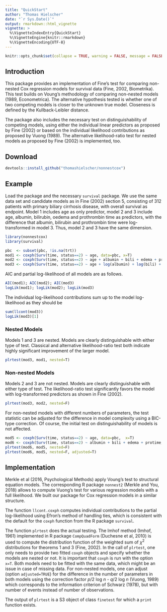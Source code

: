 ```yaml
---
title: "QuickStart"
author: "Thomas Hielscher"
date: "`r Sys.Date()`"
output: rmarkdown::html_vignette
vignette: >
  %\VignetteIndexEntry{QuickStart}
  %\VignetteEngine{knitr::rmarkdown}
  %\VignetteEncoding{UTF-8}
---
```


```r
knitr::opts_chunk$set(collapse = TRUE, warning = FALSE, message = FALSE, echo=TRUE, comment = "#>")
```


## Introduction

This package provides an implementation of Fine's test for comparing non-nested Cox regression models for survival data (Fine, 2002, Biometrika). This test builds on Voung's methodology of comparing non-nested models (1989, Econometrica). The alternative hypothesis tested is whether one of two competing models is closer to the unknown true model. Closeness is defined by the Kullback-Leibler distance.

The package also includes the necessary test on distinguishability of competing models, using either the individual linear predictors as proposed by Fine (2002) or based on the individual likelihood contributions as proposed by Vuong (1989). The alternative likelihood-ratio test for nested models as proposed by Fine (2002) is implemented, too. 

## Download

```r
devtools::install_github("thomashielscher/nonnestcox")
```

## Example

Load the package and the necessary `survival` package. We use the same data set and candidate models as in Fine (2002) section 5,  consisting of 312 patients with primary biliary cirrhosis disease, with overall survival as endpoint.
Model 1  includes age as only predictor, model 2 and 3 include age, albumin, bilirubin, oedema and prothrombin time as predictors, with the difference that albumin, bilirubin and prothrombin time were log-transformed in model 3. Thus, model 2 and 3 have the same dimension.

```r
library(nonnestcox)
library(survival)

pbc  <- subset(pbc, !is.na(trt))
mod1 <- coxph(Surv(time, status==2) ~ age, data=pbc, x=T)
mod2 <- coxph(Surv(time, status==2) ~ age + albumin + bili + edema + protime, data=pbc,  x=T)
mod3 <- coxph(Surv(time, status==2) ~ age + log(albumin) + log(bili) + edema + log(protime), data=pbc, x=T)
```

AIC and partial log-likelihood of all models are as follows.
```r
AIC(mod1); AIC(mod2); AIC(mod3)
logLik(mod1); logLik(mod2); logLik(mod3)
```

The individual log-likelihood contributions sum up to the model log-likelihood as they should be
```r
sum(llcont(mod3))
logLik(mod3)[1]
```

### Nested Models

Models 1 and 3 are nested. Models are clearly distinguishable with either type of test. 
Classical and alternative likelihood-ratio test both indicate highly significant improvement of the larger model.

```r
plrtest(mod3, mod1, nested=T)
```

### Non-nested Models

Models 2 and 3 are not nested. Models are clearly distinguishable with either type of test. 
The likelihood-ratio test significantly favors the model with log-transformed predictors as shown in Fine (2002).

```r
plrtest(mod3, mod2, nested=F) 
```

For non-nested models with different numbers of parameters, the test statistic can be adjusted for the difference in model complexity using a BIC-type correction. Of course, the initial test on distinguishability of models is not affected. 

```r
mod5 <- coxph(Surv(time, status==2) ~ age, data=pbc,  x=T)
mod6 <- coxph(Surv(time, status==2) ~ albumin + bili + edema + protime, data=pbc,  x=T)
plrtest(mod6, mod5, nested=F)
plrtest(mod6, mod5, nested=F, adjusted=T)
```

## Implementation

Merkle et al (2016, Psychological Methods) apply Voung's test to structural equation models. The corresponding  R package `nonnest2` (Merkle and You, 2018) allows to compute Vuong's test for various regression models with a full likelihood. We built our package for Cox regression models in a similar structure.

The function `llcont.coxph` computes individual contributions to the partial log-likelihood using Efron's method of handling ties, which is consistent with the default for the `coxph` function from the R package `survival`.

The function `plrtest` does the actual testing. The Imhof method (Imhof, 1961) implemented in R package `CompQuadForm` (Duchesne et al, 2010) is used to compute the distribution function of the weighted sum of $\chi^2$ distributions for theorems 1 and 3 (Fine, 2002). In the call of `plrtest`, one only needs to provide two fitted `coxph` objects and specify whether the models are nested or not. It is important that `coxph` is run with the option `x=T`. Both models need to be fitted with the same data, which might be an issue in case of missing data. 
For non-nested models, one can adjust (option `adjusted=TRUE`) for the difference in the number of parameters in both models using the correction factor $p/2$ log $n$ - $q/2$ log $n$ (Vuong, 1989) which corresponds to the information criterion of Schwarz (1978), but with number of events instead of number of observations. 

The output of `plrtest` is a S3 object of class `finetest` for which a `print` function exists.

